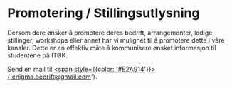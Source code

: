 # Promotering / Stillingsutlysning


<Cookie />

Dersom dere ønsker å promotere deres bedrift, arrangementer, ledige stillinger, workshops 
eller annet har vi mulighet til å promotere dette i våre kanaler. Dette er en effektiv måte å 
kommunisere ønsket informasjon til studentene på ITØK.


Send en mail til <a href='mailto:enigma.bedrift@gmail.com'><span style={{color: '#E2A914'}}>{'enigma.bedrift@gmail.com'}</span></a>.